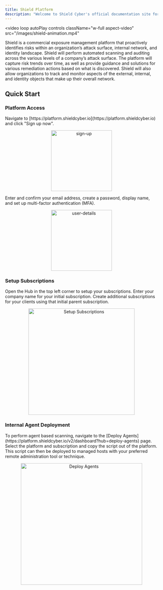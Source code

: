 ```yaml
---
title: Shield Platform
description: "Welcome to Shield Cyber's official documentation site for the Shield Continuous Threat and Exposure Management platform."
---
```



<video loop autoPlay
  controls
  className="w-full aspect-video"
  src="/images/shield-animation.mp4"
></video>


Shield is a commercial exposure management platform that proactively identifies risks within an organization’s attack surface, internal network, and identity landscape. Shield will perform automated scanning and auditing across the various levels of a company’s attack surface. The platform will capture risk trends over time, as well as provide guidance and solutions for various remediation actions based on what is discovered. Shield will also allow organizations to track and monitor aspects of the external, internal, and identity objects that make up their overall network.

## Quick Start

### Platform Access
<AccordionGroup>
<Accordion title="Navigate to the Shield platform" icon="browser">
    Navigate to [https://platform.shieldcyber.io](https://platform.shieldcyber.io) and click "Sign up now".
    <p align="center">
      <img src="/images/sign-up.png" alt="sign-up" width="200"/>
    </p>
</Accordion>

<Accordion title="Create your Shield account" icon="lock">
    Enter and confirm your email address, create a password, display name, and set up multi-factor authentication (MFA).
    <p align="center">
      <img src="/images/user-details.png" alt="user-details" width="200"/>
    </p>
  </Accordion>
</AccordionGroup>

### Setup Subscriptions
<AccordionGroup>
<Accordion title="Setup your subscription(s)" icon="folder-plus">
    Open the Hub in the top left corner to setup your subscriptions.  Enter your company name for your initial subscription.  Create additional subscriptions for your clients using that initial parent subscription.
    <p align="center">
      <img src="/images/setup-subscriptions.png" alt="Setup Subscriptions" width="350"/>
    </p>
</Accordion>

### Internal Agent Deployment
<Accordion title="Internal Agent Deployment" icon="laptop">
    To perform agent based scanning, navigate to the [Deploy Agents](https://platform.shieldcyber.io/v2/dashboard?hub=deploy-agents) page.  Select the platform and subscription and copy the script out of the platform.  This script can then be deployed to managed hosts with your preferred remote administration tool or technique.
    <p align="center">
      <img src="/images/deploy-agents.png" alt="Deploy Agents" width="400"/>
    </p>
</Accordion>